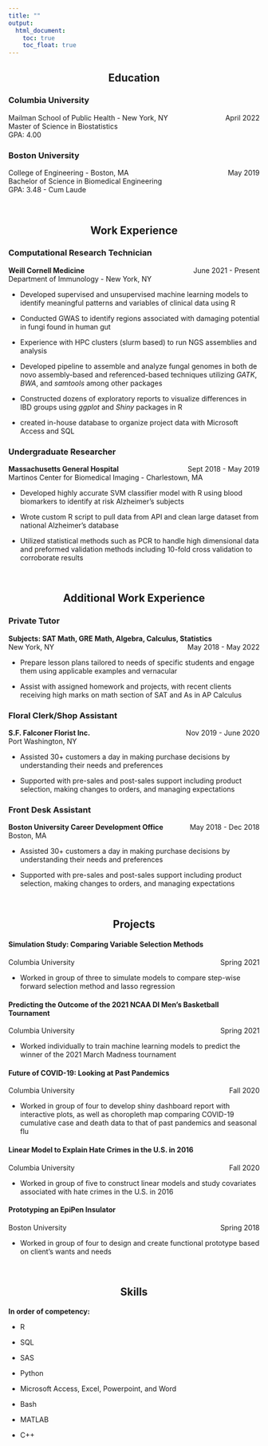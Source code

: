 ```yaml
---
title: ""
output: 
  html_document:
    toc: true
    toc_float: true
---
```


<center> <h2>Education</h2> </center>

<h3>Columbia University</h3>
Mailman School of Public Health - New York, NY [April  2022]{style="float:right"}  
Master of Science in Biostatistics  
GPA: 4.00  

<h3>Boston University</h3>
College of Engineering - Boston, MA  [May 2019]{style="float:right"}  
Bachelor of Science in Biomedical Engineering  
GPA: 3.48 - Cum Laude  

<br>

<center> <h2>Work Experience</h2> </center>

<h3>Computational Research Technician</h3>
**Weill Cornell Medicine** [June 2021 - Present]{style="float:right"}  
Department of Immunology - New York, NY  

* Developed supervised and unsupervised machine learning models to identify meaningful patterns and variables of clinical data using R

* Conducted GWAS to identify regions associated with damaging potential in fungi found in human gut

* Experience with HPC clusters (slurm based) to run NGS assemblies and analysis

* Developed pipeline to assemble and analyze fungal genomes in both de novo assembly-based and referenced-based techniques utilizing *GATK*, *BWA*, and *samtools* among other packages

* Constructed dozens of exploratory reports to visualize differences in IBD groups using *ggplot* and *Shiny* packages in R

* created in-house database to organize project data with Microsoft Access and SQL

<h3>Undergraduate Researcher</h3>
**Massachusetts General Hospital** [Sept 2018 - May 2019]{style="float:right"}  
Martinos Center for Biomedical Imaging - Charlestown, MA  

* Developed highly accurate SVM classifier model with R using blood biomarkers to identify at risk Alzheimer's subjects

* Wrote custom R script to pull data from API and clean large dataset from national Alzheimer's database

* Utilized statistical methods such as PCR to handle high dimensional data and preformed validation methods including 10-fold cross validation to corroborate results

<br>

<center> <h2>Additional Work Experience</h2> </center>

<h3>Private Tutor</h3>
**Subjects: SAT Math, GRE Math, Algebra, Calculus, Statistics** [May 2018 - May 2022]{style="float:right"}  
New York, NY

* Prepare lesson plans tailored to needs of specific students and engage them using applicable examples and vernacular

* Assist with assigned homework and projects, with recent clients receiving high marks on math section of SAT and As in AP Calculus

<h3>Floral Clerk/Shop Assistant</h3>
**S.F. Falconer Florist Inc.** [Nov 2019 - June 2020]{style="float:right"}  
Port Washington, NY

* Assisted 30+ customers a day in making purchase decisions by understanding their needs and preferences

* Supported with pre-sales and post-sales support including product selection, making changes to orders, and managing expectations


<h3>Front Desk Assistant</h3>
**Boston University Career Development Office** [May 2018 - Dec 2018]{style="float:right"}  
Boston, MA

* Assisted 30+ customers a day in making purchase decisions by understanding their needs and preferences

* Supported with pre-sales and post-sales support including product selection, making changes to orders, and managing expectations

<br>

<center> <h2>Projects</h2> </center>

<h4>Simulation Study: Comparing Variable Selection Methods</h4>  
Columbia University [Spring 2021]{style="float:right"}  

* Worked in group of three to simulate models to compare step-wise forward selection method and lasso regression

<h4>Predicting the Outcome of the 2021 NCAA DI Men's Basketball Tournament</h4>  
Columbia University [Spring 2021]{style="float:right"}  

* Worked individually to train machine learning models to predict the winner of the 2021 March Madness tournament

<h4>Future of COVID-19: Looking at Past Pandemics</h4>  
Columbia University [Fall 2020]{style="float:right"}  

* Worked in group of four to develop shiny dashboard report with interactive plots, as well as choropleth map comparing COVID-19 cumulative case and death data to that of past pandemics and seasonal flu

<h4>Linear Model to Explain Hate Crimes in the U.S. in 2016</h4>  
Columbia University [Fall 2020]{style="float:right"}  

* Worked in group of five to construct linear models and study covariates associated with hate crimes in the U.S. in 2016

<h4>Prototyping an EpiPen Insulator</h4>  
Boston University [Spring 2018]{style="float:right"} 

* Worked in group of four to design and create functional prototype based on client's wants and needs

<br>

<center> <h2>Skills</h2> </center>

**In order of competency:**  

* R 

* SQL

* SAS

* Python

* Microsoft Access, Excel, Powerpoint, and Word

* Bash

* MATLAB

* C++ 

